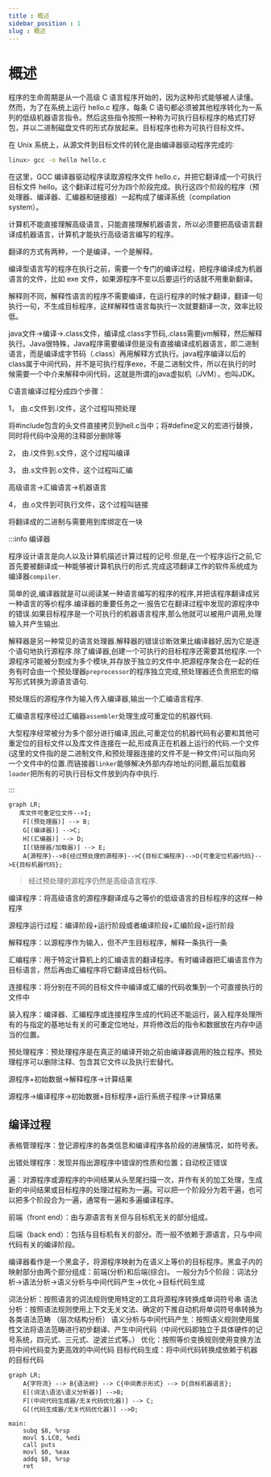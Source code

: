 ```yaml
---
title : 概述
sidebar_position : 1
slug : 概述
---
```

# 概述

程序的生命周期是从一个高级 C 语言程序开始的，因为这种形式能够被人读懂。然而，为了在系统上运行 hello.c 程序，每条 C 语句都必须被其他程序转化为一系列的低级机器语言指令。然后这些指令按照一种称为可执行目标程序的格式打好包，并以二进制磁盘文件的形式存放起来。目标程序也称为可执行目标文件。

在 Unix 系统上，从源文件到目标文件的转化是由编译器驱动程序完成的∶
```bash
linux> gcc -o hello hello.c
```

在这里，GCC 编译器驱动程序读取源程序文件 hello.c，并把它翻译成一个可执行目标文件 hello。这个翻译过程可分为四个阶段完成。执行这四个阶段的程序（预处理器、编译器、汇编器和链接器）一起构成了编译系统（compilation system）。



计算机不能直接理解高级语言，只能直接理解机器语言，所以必须要把高级语言翻译成机器语言，计算机才能执行高级语言编写的程序。

翻译的方式有两种，一个是编译，一个是解释。

编译型语言写的程序在执行之前，需要一个专门的编译过程，把程序编译成为机器语言的文件，比如 exe 文件，如果源程序不变以后要运行的话就不用重新翻译。

解释则不同，解释性语言的程序不需要编译，在运行程序的时候才翻译，翻译一句执行一句，不生成目标程序，这样解释性语言每执行一次就要翻译一次，效率比较低。

java文件->编译->.class文件，编译成.class字节码,.class需要jvm解释，然后解释执行。Java很特殊，Java程序需要编译但是没有直接编译成机器语言，即二进制语言，而是编译成字节码（.class）再用解释方式执行。java程序编译以后的class属于中间代码，并不是可执行程序exe，不是二进制文件，所以在执行的时候需要一个中介来解释中间代码，这就是所谓的java虚拟机（JVM），也叫JDK。

C语言编译过程分成四个步骤：

1， 由.c文件到.i文件，这个过程叫预处理

将#include包含的头文件直接拷贝到hell.c当中；将#define定义的宏进行替换，同时将代码中没用的注释部分删除等

2， 由.i文件到.s文件，这个过程叫编译

3， 由.s文件到.o文件，这个过程叫汇编

高级语言->汇编语言->机器语言

4， 由.o文件到可执行文件，这个过程叫链接

将翻译成的二进制与需要用到库绑定在一块

:::info 编译器

程序设计语言是向人以及计算机描述计算过程的记号.但是,在一个程序运行之前,它首先要被翻译成一种能够被计算机执行的形式.完成这项翻译工作的软件系统成为编译器`compiler`.

简单的说,编译器就是可以阅读某一种语言编写的程序的程序,并把该程序翻译成另一种语言的等价程序.编译器的重要任务之一:报告它在翻译过程中发现的源程序中的错误.如果目标程序是一个可执行的机器语言程序,那么他就可以被用户调用,处理输入并产生输出.

解释器是另一种常见的语言处理器.解释器的错误诊断效果比编译器好,因为它是逐个语句地执行源程序.除了编译器,创建一个可执行的目标程序还需要其他程序.一个源程序可能被分割成为多个模块,并存放于独立的文件中.把源程序聚合在一起的任务有时会由一个预处理器`preprocessor`的程序独立完成,预处理器还负责把宏的缩写形式转换为源语言语句.

预处理后的源程序作为输入传入编译器,输出一个汇编语言程序.

汇编语言程序经过汇编器`assembler`处理生成可重定位的机器代码.

大型程序经常被分为多个部分进行编译,因此,可重定位的机器代码有必要和其他可重定位的目标文件以及库文件连接在一起,形成真正在机器上运行的代码.一个文件(这里的文件指的是二进制文件,和预处理器连接的文件不是一种文件)可以指向另一个文件中的位置.而链接器`linker`能够解决外部内存地址的问题,最后加载器`loader`把所有的可执行目标文件放到内存中执行.

:::

```mermaid
graph LR;
   库文件可重定位文件-->I;
    F[(预处理器)] --> B;
    G[(编译器)] -->C;
    H[(汇编器)] --> D;
    I[(链接器/加载器)] --> E;
    A{源程序}-->B{经过预处理的源程序}-->C{目标汇编程序}-->D{可重定位机器代码}-->E{目标机器代码};
```

> 经过预处理的源程序仍然是高级语言程序.

编译程序：将高级语言的源程序翻译成与之等价的低级语言的目标程序的这样一种程序

源程序运行过程：编译阶段+运行阶段或者编译阶段+汇编阶段+运行阶段

解释程序：以源程序作为输入，但不产生目标程序，解释一条执行一条

汇编程序：用于特定计算机上的汇编语言的翻译程序。有时编译器把汇编语言作为目标语言，然后再由汇编程序将它翻译成目标代码。

连接程序：将分别在不同的目标文件中编译或汇编的代码收集到一个可直接执行的文件中

装入程序：编译器、汇编程序或连接程序生成的代码还不能运行，装入程序处理所有的与指定的基地址有关的可重定位地址，并将修改后的指令和数据放在内存中适当的位置。

预处理程序：预处理程序是在真正的编译开始之前由编译器调用的独立程序。预处理程序可以删除注释、包含其它文件以及执行宏替代。

源程序+初始数据→解释程序→计算结果

源程序→编译程序→初始数据+目标程序+运行系统子程序→计算结果


## 编译过程



表格管理程序：登记源程序的各类信息和编译程序各阶段的进展情况，如符号表。

出错处理程序：发现并指出源程序中错误的性质和位置；自动校正错误

遍：对源程序或源程序的中间结果从头至尾扫描一次，并作有关的加工处理，生成新的中间结果或目标程序的处理过程称为一遍。可以把一个阶段分为若干遍，也可以把多个阶段合为一遍，通常有一遍和多遍编译程序。

前端（front end）：由与源语言有关但与目标机无关的部分组成。

后端（back end）：包括与目标机有关的部分。而一般不依赖于源语言，只与中间代码有关的编译阶段。

编译器看作是一个黑盒子，将源程序映射为在语义上等价的目标程序。黑盒子内的映射部分由两个部分组成：前端(分析)和后端(综合)。
一般分为5个阶段：词法分析→语法分析→语义分析与中间代码产生→优化→目标代码生成

词法分析：按照语言的词法规则使用特定的工具将源程序转换成单词符号串
语法分析：按照语法规则使用上下文无关文法、确定的下推自动机将单词符号串转换为各类语法范畴 （层次结构分析）
语义分析与中间代码产生：按照语义规则使用属性文法将语法范畴进行初步翻译、产生中间代码（中间代码即独立于具体硬件的记号系统，四元式、三元式、逆波兰式等。）
优化：按照等价变换规则使用变换方法将中间代码变为更高效的中间代码
目标代码生成：将中间代码转换成依赖于机器的目标代码

```mermaid
graph LR;
    A{字符流} --> B{语法树} --> C{中间表示形式} --> D{目标机器语言};
    E[(词法\语法\语义分析器)] -->B;
    F[(中间代码生成器/无关代码优化器)] --> C;
    G[(代码生成器/无关代码优化器)] -->D;
```

```text
main:
    subq $8, %rsp
    movl $.LC0, %edi
    call puts
    movl $0, %eax
    addq $8, %rsp
    ret
```